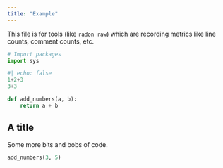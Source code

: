 ```yaml
---
title: "Example"
---
```


This file is for tools (like `radon raw`) which are recording metrics like line counts, comment counts, etc.

```python
# Import packages
import sys
```

```python
#| echo: false
1+2+3
3+3

def add_numbers(a, b):
    return a + b
```

## A title

Some more bits and bobs of code.
```python


add_numbers(3, 5)
```